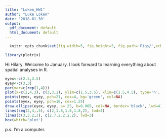 ```yaml
---
title: "Loken_HW1"
author: "Luke Loken"
date: '2018-01-30'
output:
  pdf_document: default
  html_document: default
---
```



```r
  knitr::opts_chunk$set(fig.width=5, fig.height=5, fig.path='Figs/',echo = TRUE)
```
  
```r
library(plotrix)
```
  
Hi Hilary. Welcome to January. I look forward to learning everything about spatial analyses in R. 

```r
eyex<-c(2.5,3.5)
eyey<-c(3,3)
par(mar=c(rep(1,4)))
plot(x=c(2,4,3), c(3,3,1), ylim=c(1.5,3.5), xlim=c(1.5,4.5), type='n', axes=F, xlab='', ylab='')
points(eyex, eyey, pch=21, cex=4, bg='green', col=NA)
points(eyex, eyey, pch=16, cex=1.25)
draw.ellipse(eyex, eyey, a=.25, b=0.065, col=NA, border='black', lwd=4)
lines(seq(2,4,.5), c(2,1.8,1.8,1.8,2), lwd=4)
lines(c(3,3.2,3), c(2.7,2.2,2.2), lwd=3)
box(which='plot')

```

p.s. I'm a computer. 

